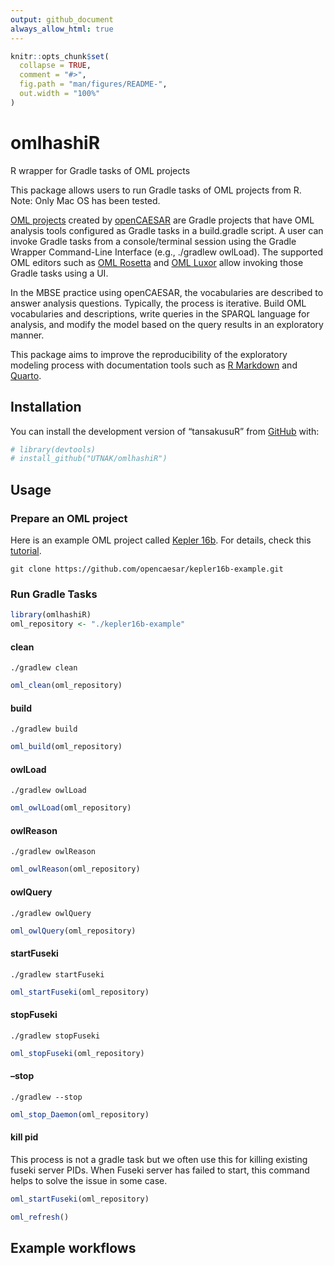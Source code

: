 ```yaml
---
output: github_document
always_allow_html: true
---
```


<!-- README.md is generated from README.Rmd. Please edit that file -->

```r
knitr::opts_chunk$set(
  collapse = TRUE,
  comment = "#>",
  fig.path = "man/figures/README-",
  out.width = "100%"
)
```

# omlhashiR

R wrapper for Gradle tasks of OML projects

This package allows users to run Gradle tasks of OML projects from R. Note: Only Mac OS has been tested.

[OML projects](https://www.opencaesar.io/oml-tutorials/#getting-ready) created by [openCAESAR](https://www.opencaesar.io/) are Gradle projects that have OML analysis tools configured as Gradle tasks in a build.gradle script. A user can invoke Gradle tasks from a console/terminal session using the Gradle Wrapper Command-Line Interface (e.g., ./gradlew owlLoad). The supported OML editors such as [OML Rosetta](https://github.com/opencaesar/oml-rosetta) and [OML Luxor](https://github.com/opencaesar/oml-luxor) allow invoking those Gradle tasks using a UI.

In the MBSE practice using openCAESAR, the vocabularies are described to answer analysis questions. Typically, the process is iterative. Build OML vocabularies and descriptions, write queries in the SPARQL language for analysis, and modify the model based on the query results in an exploratory manner.

This package aims to improve the reproducibility of the exploratory modeling process with documentation tools such as [R Markdown](https://rmarkdown.rstudio.com/) and [Quarto](https://quarto.org/).

## Installation

You can install the development version of "tansakusuR" from [GitHub](https://github.com/UTNAK/omlhashiR) with:

```r
# library(devtools)
# install_github("UTNAK/omlhashiR")
```

## Usage

### Prepare an OML project

Here is an example OML project called [Kepler 16b](https://github.com/opencaesar/kepler16b-example). For details, check this [tutorial](http://www.opencaesar.io/oml-tutorials/#tutorial2).

```         
git clone https://github.com/opencaesar/kepler16b-example.git
```

### Run Gradle Tasks

```r
library(omlhashiR)
oml_repository <- "./kepler16b-example"
```

#### clean

```         
./gradlew clean 
```

```r
oml_clean(oml_repository)
```


#### build

```         
./gradlew build  
```

```r
oml_build(oml_repository)
```


#### owlLoad

```         
./gradlew owlLoad  
```

```r
oml_owlLoad(oml_repository)
```


#### owlReason

```         
./gradlew owlReason  
```

```r
oml_owlReason(oml_repository)
```


#### owlQuery

```         
./gradlew owlQuery  
```

```r
oml_owlQuery(oml_repository)
```


#### startFuseki

```         
./gradlew startFuseki  
```

```r
oml_startFuseki(oml_repository)
```


#### stopFuseki

```         
./gradlew stopFuseki  
```

```r
oml_stopFuseki(oml_repository)
```


#### --stop

```         
./gradlew --stop 
```

```r
oml_stop_Daemon(oml_repository)
```


#### kill pid

This process is not a gradle task but we often use this for killing existing fuseki server PIDs.
When Fuseki server has failed to start, this command helps to solve the issue in some case. 


```r
oml_startFuseki(oml_repository)

oml_refresh()
```

## Example workflows

<TBD>




